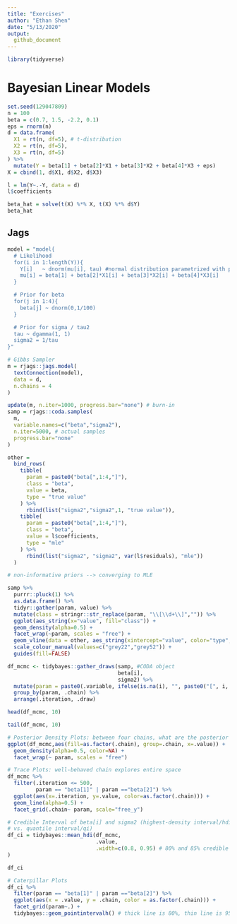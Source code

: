 ```yaml
---
title: "Exercises"
author: "Ethan Shen"
date: "5/13/2020"
output:
  github_document
---
```


```r
library(tidyverse)
```

# Bayesian Linear Models 

```r
set.seed(129047809)
n = 100
beta = c(0.7, 1.5, -2.2, 0.1)
eps = rnorm(n)
d = data.frame(
  X1 = rt(n, df=5), # t-distribution
  X2 = rt(n, df=5),
  X3 = rt(n, df=5)
) %>%
  mutate(Y = beta[1] + beta[2]*X1 + beta[3]*X2 + beta[4]*X3 + eps)
X = cbind(1, d$X1, d$X2, d$X3)

l = lm(Y~.-Y, data = d)
l$coefficients

beta_hat = solve(t(X) %*% X, t(X) %*% d$Y)
beta_hat
```

## Jags

```r
model = "model{
  # Likelihood
  for(i in 1:length(Y)){
    Y[i]   ~ dnorm(mu[i], tau) #normal distribution parametrized with precision, NOT variance 
    mu[i] = beta[1] + beta[2]*X1[i] + beta[3]*X2[i] + beta[4]*X3[i]
  }

  # Prior for beta
  for(j in 1:4){
    beta[j] ~ dnorm(0,1/100)
  }

  # Prior for sigma / tau2
  tau ~ dgamma(1, 1)
  sigma2 = 1/tau
}"

# Gibbs Sampler
m = rjags::jags.model(
  textConnection(model), 
  data = d,
  n.chains = 4
) 

update(m, n.iter=1000, progress.bar="none") # burn-in
samp = rjags::coda.samples(
  m, 
  variable.names=c("beta","sigma2"), 
  n.iter=5000, # actual samples
  progress.bar="none" 
)
```

```r
other = 
  bind_rows(
    tibble(
      param = paste0("beta[",1:4,"]"),
      class = "beta",
      value = beta,
      type = "true value"
    ) %>%
      rbind(list("sigma2","sigma2",1, "true value")),
    tibble(
      param = paste0("beta[",1:4,"]"),
      class = "beta",
      value = l$coefficients,
      type = "mle"
    ) %>%
      rbind(list("sigma2", "sigma2", var(l$residuals), "mle"))
  )

# non-informative priors --> converging to MLE

samp %>% 
  purrr::pluck(1) %>%
  as.data.frame() %>%
  tidyr::gather(param, value) %>%
  mutate(class = stringr::str_replace(param, "\\[\\d+\\]","")) %>%
  ggplot(aes_string(x="value", fill="class")) +
  geom_density(alpha=0.5) +
  facet_wrap(~param, scales = "free") +
  geom_vline(data = other, aes_string(xintercept="value", color="type", linetype="type"), size=0.8) +
  scale_colour_manual(values=c("grey22","grey52")) +
  guides(fill=FALSE)
```

```r
df_mcmc <- tidybayes::gather_draws(samp, #CODA object
                                   beta[i], 
                                   sigma2) %>%
  mutate(param = paste0(.variable, ifelse(is.na(i), "", paste0("[", i, "]")))) %>%
  group_by(param, .chain) %>%
  arrange(.iteration, .draw)

head(df_mcmc, 10) 

tail(df_mcmc, 10)

# Posterior Density Plots: between four chains, what are the posterior distributions for beta[1]? (all converge)
ggplot(df_mcmc,aes(fill=as.factor(.chain), group=.chain, x=.value)) +
  geom_density(alpha=0.5, color=NA) +
  facet_wrap(~ param, scales = "free")

# Trace Plots: well-behaved chain explores entire space 
df_mcmc %>% 
  filter(.iteration <= 500,
         param == "beta[1]" | param =="beta[2]") %>%
  ggplot(aes(x=.iteration, y=.value, color=as.factor(.chain))) +
  geom_line(alpha=0.5) +
  facet_grid(.chain~ param, scale="free_y") 

# Credible Interval of beta[i] and sigma2 (highest-density interval/hdi --> narrowest possible interval that still gives me 95% area, good for very skewed distributions, bad for bimodal distributions 
# vs. quantile interval/qi)
df_ci = tidybayes::mean_hdi(df_mcmc, 
                            .value, 
                            .width=c(0.8, 0.95) # 80% and 85% credible intervals
)

df_ci

# Caterpillar Plots 
df_ci %>% 
  filter(param == "beta[1]" | param =="beta[2]") %>%
  ggplot(aes(x = .value, y = .chain, color = as.factor(.chain))) + 
  facet_grid(param~.) + 
  tidybayes::geom_pointintervalh() # thick line is 80%, thin line is 95%
```




